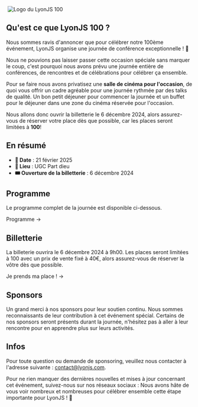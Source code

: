 
<div className={styles.hero}>
  <Image className={styles.background} src={cinema} width={1200} alt="" />
  <img className={styles.logo} src="/lyonjs100/LyonJS_100.webp" width={1440} height={810} alt="Logo du LyonJS 100" />
</div>

## Qu'est ce que LyonJS 100 ?

Nous sommes ravis d'annoncer que pour célébrer notre 100ème événement, LyonJS organise une journée de conférence exceptionnelle ! 🎉

Nous ne pouvions pas laisser passer cette occasion spéciale sans marquer le coup, c'est pourquoi nous avons prévu une journée entière de conférences, de rencontres et de célébrations pour célébrer ça ensemble.

Pour se faire nous avons privatisez une **salle de cinéma pour l'occasion**, de quoi vous offrir un cadre agréable pour une journée rythmée par des talks de qualité.
Un bon petit déjeuner pour commencer la journée et un buffet pour le déjeuner dans une zone du cinéma réservée pour l'occasion.

Nous allons donc ouvrir la billetterie le <time dateTime="2024-12-06T09:00">6 décembre 2024</time>, alors assurez-vous de réserver votre place dès que possible, car les places seront limitées à **100**!

## En résumé

- **📅 Date** : 21 février 2025
- **📌 Lieu** : UGC Part dieu
- **🎟️ Ouverture de la billetterie** : 6 décembre 2024

## Programme

Le programme complet de la journée est disponible ci-dessous.

<div className={styles.cta}>
  <ButtonLink href="/lyonjs-100/programme">
    Programme <span aria-hidden="true">&rarr;</span>
  </ButtonLink>
</div>

## Billetterie

La billeterie ouvrira le 6 décembre 2024 à 9h00. Les places seront limitées à 100 avec un prix de vente fixé à 40€, alors assurez-vous de réserver la vôtre dès que possible.

<div className={styles.cta}>
  <ButtonLink href="https://www.helloasso.com/associations/lyonjs/evenements/lyon-js-100">
    Je prends ma place ! <span aria-hidden="true">&rarr;</span>
  </ButtonLink>
</div>

## Sponsors

Un grand merci à nos sponsors pour leur soutien continu.
Nous sommes reconnaissants de leur contribution à cet événement spécial.
Certains de nos sponsors seront présents durant la journée, n'hésitez pas à aller à leur rencontre pour en apprendre plus sur leurs activités.

<Sponsors title="🥇Sponsors Gold" sponsors={gold} />
<Sponsors title="🥈Sponsors Silver" sponsors={silver} />
<Sponsors title="🥉Sponsors Bronze" sponsors={bronze} />

## Infos

Pour toute question ou demande de sponsoring, veuillez nous contacter à l'adresse suivante : [contact@lyonjs.com](mailto:contact@lyonjs.com).

Pour ne rien manquer des dernières nouvelles et mises à jour concernant cet événement, suivez-nous sur nos réseaux sociaux :
Nous avons hâte de vous voir nombreux et nombreuses pour célébrer ensemble cette étape importante pour LyonJS ! 🌟

